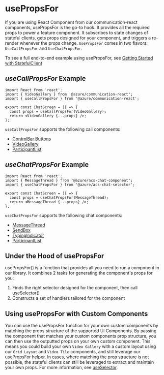 
<Meta id="statefulclient-reacthooks-usepropsfor" title="Stateful Client/React Hooks/UsePropsFor" />

# usePropsFor <a name="usePropsFor"></a>

If you are using React Component from our communication-react components, usePropsFor is the go-to hook.
It provides all the required props to power a feature component.
It subscribes to state changes of stateful clients, gets props designed for your component, and triggers a re-render whenever the props change.
`UsePropsFor` comes in two flavors: `UseCallPropsFor` and `UseChatPropsFor`.

To see a full end-to-end example using usePropsFor, see [Getting Started with StatefulClient](/?path=/docs/quickstarts-statefulclient--page)

## _useCallPropsFor_ Example

```tsx
import React from 'react';
import { VideoGallery } from '@azure/communication-react';
import { useCallPropsFor } from '@azure/communication-react';

export const ChatScreen = () => {
  const props = useCallPropsFor(VideoGallery);
  return <VideoGallery {...props} />;
};
```

`useCallPropsFor` supports the following call components:

- [ControlBar Buttons](/?path=/docs/ui-components-controlbar--control-bar)
- [VideoGallery](/?path=/docs/ui-components-videogallery--video-gallery)
- [ParticipantList](/?path=/docs/ui-components-participantlist--participant-list)

## _useChatPropsFor_ Example

```tsx
import React from 'react';
import { MessageThread } from '@azure/acs-chat-component';
import { useChatPropsFor } from '@azure/acs-chat-selector';

export const ChatScreen = () => {
  const props = useChatPropsFor(MessageThread);
  return <MessageThread {...props} />;
};
```

`useChatPropsFor` supports the following chat components:

- [MessageThread](/?path=/docs/ui-components-messagethread--message-thread)
- [SendBox](/?path=/docs/ui-components-sendbox--send-box)
- [TypingIndicator](/?path=/docs/ui-components-typingindicator--typing-indicator)
- [ParticipantList](/?path=/docs/ui-components-participantlist--participant-list)

## Under the Hood of usePropsFor

usePropsFor() is a function that provides all you need to run a component in our library.
It combines 2 tasks for generating the component's props for you:

1. Finds the right selector designed for the component, then call useSelector()
2. Constructs a set of handlers tailored for the component

## Using usePropsFor with Custom Components

You can use the usePropsFor function for your own custom components by matching the props structure of the supported UI Components.
By passing the component that matches your custom components prop structure, you can then use the outputted props on your own custom component.
This means you could build your own `Video Gallery` with a custom layout using our `Grid Layout` and `Video Tile` components, and still leverage our usePropsFor helper.
In cases, where matching the prop structure is not possible, the stateful clients can still be leveraged to extract and maintain your own props.
For more information, see [useSelector](/?path=/docs/statefulclient-reacthooks-useselector--page).
